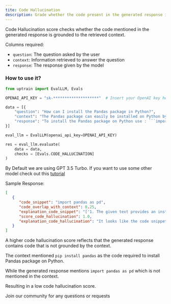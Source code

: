 ```yaml
---
tite: Code Hallucination
description: Grade whether the code present in the generated response is grounded by the context.
---
```


Code Hallucination score checks whether the code mentioned in the generated response is grounded to the retrieved context.

Columns required:
- `question`: The question asked by the user
- `context`: Information retrieved to answer the question
- `response`: The response given by the model

### How to use it?

```python
from uptrain import EvalLLM, Evals

OPENAI_API_KEY = "sk-********************"  # Insert your OpenAI key here

data = [{
    "question": "How can I install the Pandas package in Python?",
    "context": "The Pandas package can easily be installed on Python by using: ```pip install pandas```"
    "response": "To install the Pandas package on Python use : ```import pandas as pd```"
}]

eval_llm = EvalLLM(openai_api_key=OPENAI_API_KEY)

res = eval_llm.evaluate(
    data = data,
    checks = [Evals.CODE_HALLUCINATION]
)
```
<Info>By Default we are using GPT 3.5 Turbo. If you want to use some other model check out this [tutorial](https://github.com/uptrain-ai/uptrain/blob/main/examples/open_source_evaluator_tutorial.ipynb)</Info>

Sample Response:
```json
[
   {
      "code_snippet": "import pandas as pd",
      "code_overlap_with_context": 0.25,
      "explanation_code_snippet": "['1. The given text provides an instruction for installing the Pandas package in Python.', \"2. The text includes the specific command 'import pandas as pd' which is used in Python to import the Pandas package.\", '3. The provided content is a Python command, which is a part of the source code after processing by the Python interpreter.', '4. The text does not just mention a function or method but includes an actual code example in Python.']",
      "score_code_hallucination": 1.0,
      "explanation_code_hallucination": "It looks like the code snippet in the response is hallucinating. The code snippet does not contain any variables derived from the question. The code simply imports the pandas package using the alias 'pd', which is a common convention when working with the Pandas library in Python. The variable names used in the code snippet are not derived from the question."
   }
]
```
<Note>A higher code hallucination score reflects that the generated response contains code that is not grounded by the context.</Note>

The context mentioned `pip install pandas` as the code required to install Pandas package on Python. 

While the generated response mentions `import pandas as pd` which is not mentioned in the context. 

Resulting in a low code hallucination score.


<CardGroup cols={1}>
  <Card
    title="Have Questions?"
    href="https://join.slack.com/t/uptraincommunity/shared_invite/zt-1yih3aojn-CEoR_gAh6PDSknhFmuaJeg"
    icon="slack"
    color="#808080"
  >
    Join our community for any questions or requests
  </Card>
</CardGroup>
